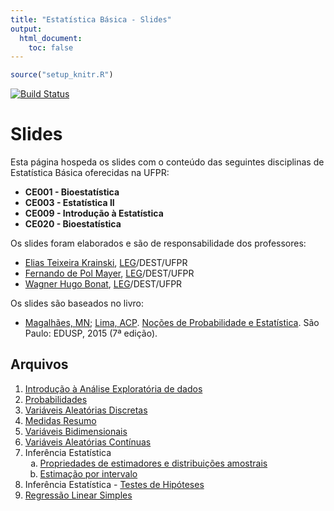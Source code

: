 ```yaml
---
title: "Estatística Básica - Slides"
output:
  html_document:
    toc: false
---
```


```r
source("setup_knitr.R")
```

[![Build Status](https://travis-ci.org/leg-ufpr/estbas-slides.svg?branch=master)](https://travis-ci.org/leg-ufpr/estbas-slides)

 <!-- <div class="alert alert-danger" role="alert"> -->
 <!-- </div> -->

# Slides

Esta página hospeda os slides com o conteúdo das seguintes disciplinas
de Estatística Básica oferecidas na UFPR:

- **CE001 - Bioestatística**
- **CE003 - Estatística II**
- **CE009 - Introdução à Estatística**
- **CE020 - Bioestatística**

Os slides foram elaborados e são de responsabilidade dos professores:

- [Elias Teixeira Krainski][], [LEG][]/DEST/UFPR
- [Fernando de Pol Mayer][], [LEG][]/DEST/UFPR
- [Wagner Hugo Bonat][], [LEG][]/DEST/UFPR

Os slides são baseados no livro:

- [Magalhães, MN](http://www.ime.usp.br/~marcos);
      [Lima, ACP](http://www.ime.usp.br/~acarlos).
      [Noções de Probabilidade e
      Estatística](http://www.ime.usp.br/~noproest). São Paulo: EDUSP,
      2015 (7ª edição).

## Arquivos

1. [Introdução à Análise Exploratória de dados](slides/01_Analise_Exploratoria.pdf)
2. [Probabilidades](slides/02_Probabilidades.pdf)
3. [Variáveis Aleatórias Discretas](slides/03_Variaveis_Discretas.pdf)
4. [Medidas Resumo](slides/04_Medidas_Resumo.pdf)
5. [Variáveis Bidimensionais](slides/05_Variaveis_Bidimensionais.pdf)
6. [Variáveis Aleatórias Contínuas](slides/06_Variaveis_Continuas.pdf)
7. Inferência Estatística
    a. [Propriedades de estimadores e distribuições
    amostrais](slides/07a_Estimacao.pdf)
    b. [Estimação por intervalo](slides/07b_Estimacao.pdf)
8. Inferência Estatística - [Testes de
   Hipóteses](slides/08_Teste_Hipotese.pdf)
9. [Regressão Linear Simples](slides/09_Regressao.pdf)

<!-- links -->

[Elias Teixeira Krainski]: http://www.leg.ufpr.br/~elias/
[Fernando de Pol Mayer]: http://leg.ufpr.br/~fernandomayer
[Wagner Hugo Bonat]: http://leg.ufpr.br/~wagner
[LEG]: http://www.leg.ufpr.br
